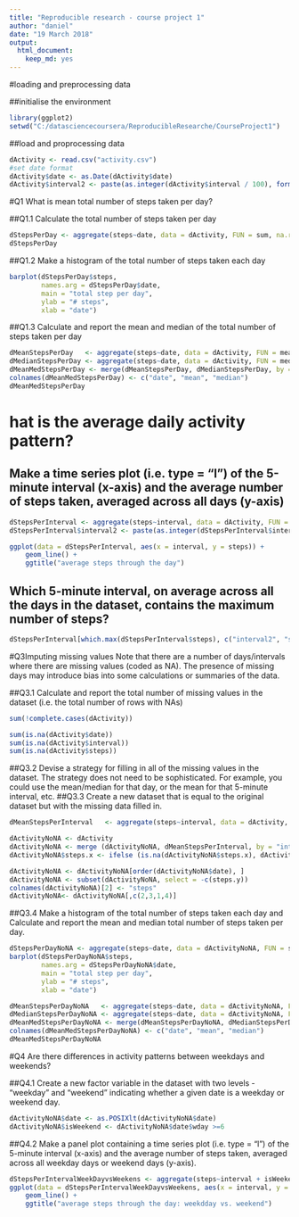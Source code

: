 ```yaml
---
title: "Reproducible research - course project 1"
author: "daniel"
date: "19 March 2018"
output: 
  html_document: 
    keep_md: yes
---
```


#loading and preprocessing data 

##initialise the environment 
```r
library(ggplot2)
setwd("C:/datasciencecoursera/ReproducibleResearche/CourseProject1")
```


##load and proprocessing data

```r
dActivity <- read.csv("activity.csv")
#set date format 
dActivity$date <- as.Date(dActivity$date)
dActivity$interval2 <- paste(as.integer(dActivity$interval / 100), formatC(dActivity$interval %% 100, width = 2, flag = 0), sep =":")
```


#Q1 What is mean total number of steps taken per day?

##Q1.1 Calculate the total number of steps taken per day
```r
dStepsPerDay <- aggregate(steps~date, data = dActivity, FUN = sum, na.rm = TRUE)
dStepsPerDay
```

##Q1.2 Make a histogram of the total number of steps taken each day
```r
barplot(dStepsPerDay$steps, 
        names.arg = dStepsPerDay$date, 
        main = "total step per day", 
        ylab = "# steps", 
        xlab = "date")
```

##Q1.3 Calculate and report the mean and median of the total number of steps taken per day
```r
dMeanStepsPerDay   <- aggregate(steps~date, data = dActivity, FUN = mean)
dMedianStepsPerDay <- aggregate(steps~date, data = dActivity, FUN = median)
dMeanMedStepsPerDay <- merge(dMeanStepsPerDay, dMedianStepsPerDay, by = "date")
colnames(dMeanMedStepsPerDay) <- c("date", "mean", "median")
dMeanMedStepsPerDay
```




# hat is the average daily activity pattern?
## Make a time series plot (i.e. type = "l") of the 5-minute interval (x-axis) and the average number of steps taken, averaged across all days (y-axis)
```r
dStepsPerInterval <- aggregate(steps~interval, data = dActivity, FUN = mean, na.rm = TRUE)
dStepsPerInterval$interval2 <- paste(as.integer(dStepsPerInterval$interval / 100), formatC(dStepsPerInterval$interval %% 100, width = 2, flag = 0), sep =":")

ggplot(data = dStepsPerInterval, aes(x = interval, y = steps)) + 
    geom_line() + 
    ggtitle("average steps through the day")
```
## Which 5-minute interval, on average across all the days in the dataset, contains the maximum number of steps?
```r
dStepsPerInterval[which.max(dStepsPerInterval$steps), c("interval2", "steps")]
```

#Q3Imputing missing values
Note that there are a number of days/intervals where there are missing values (coded as NA). The presence of missing days may introduce bias into some calculations or summaries of the data.


##Q3.1 Calculate and report the total number of missing values in the dataset (i.e. the total number of rows with NAs)
```r
sum(!complete.cases(dActivity))

sum(is.na(dActivity$date))
sum(is.na(dActivity$interval))
sum(is.na(dActivity$steps))
```
##Q3.2 Devise a strategy for filling in all of the missing values in the dataset. The strategy does not need to be sophisticated. For example, you could use the mean/median for that day, or the mean for that 5-minute interval, etc.
##Q3.3 Create a new dataset that is equal to the original dataset but with the missing data filled in.

```r
dMeanStepsPerInterval   <- aggregate(steps~interval, data = dActivity, FUN = mean)

dActivityNoNA <- dActivity
dActivityNoNA <- merge (dActivityNoNA, dMeanStepsPerInterval, by = "interval")
dActivityNoNA$steps.x <- ifelse (is.na(dActivityNoNA$steps.x), dActivityNoNA$steps.y, dActivityNoNA$steps.x)

dActivityNoNA <- dActivityNoNA[order(dActivityNoNA$date), ]
dActivityNoNA <- subset(dActivityNoNA, select = -c(steps.y))
colnames(dActivityNoNA)[2] <- "steps"
dActivityNoNA<- dActivityNoNA[,c(2,3,1,4)]
```

##Q3.4 Make a histogram of the total number of steps taken each day and Calculate and report the mean and median total number of steps taken per day. 
```r
dStepsPerDayNoNA <- aggregate(steps~date, data = dActivityNoNA, FUN = sum, na.rm = TRUE)
barplot(dStepsPerDayNoNA$steps, 
        names.arg = dStepsPerDayNoNA$date, 
        main = "total step per day", 
        ylab = "# steps", 
        xlab = "date")

dMeanStepsPerDayNoNA   <- aggregate(steps~date, data = dActivityNoNA, FUN = mean)
dMedianStepsPerDayNoNA <- aggregate(steps~date, data = dActivityNoNA, FUN = median)
dMeanMedStepsPerDayNoNA <- merge(dMeanStepsPerDayNoNA, dMedianStepsPerDayNoNA, by = "date")
colnames(dMeanMedStepsPerDayNoNA) <- c("date", "mean", "median")
dMeanMedStepsPerDayNoNA
```

#Q4 Are there differences in activity patterns between weekdays and weekends?

##Q4.1 Create a new factor variable in the dataset with two levels - "weekday" and "weekend" indicating whether a given date is a weekday or weekend day.
```r
dActivityNoNA$date <- as.POSIXlt(dActivityNoNA$date)
dActivityNoNA$isWeekend <- dActivityNoNA$date$wday >=6
```

##Q4.2 Make a panel plot containing a time series plot (i.e. type = "l") of the 5-minute interval (x-axis) and the average number of steps taken, averaged across all weekday days or weekend days (y-axis).
```r
dStepsPerIntervalWeekDayvsWeekens <- aggregate(steps~interval + isWeekend, data = dActivityNoNA, FUN = mean, na.rm = TRUE)
ggplot(data = dStepsPerIntervalWeekDayvsWeekens, aes(x = interval, y = steps, color = isWeekend)) +
    geom_line() +  
    ggtitle("average steps through the day: weekdday vs. weekend")
```